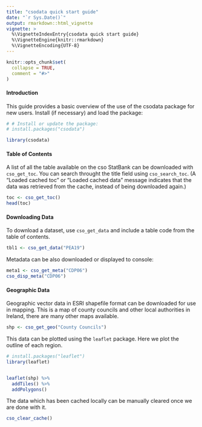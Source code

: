 ---
title: "csodata quick start guide"
date: "`r Sys.Date()`"
output: rmarkdown::html_vignette
vignette: >
  %\VignetteIndexEntry{csodata quick start guide}
  %\VignetteEngine{knitr::rmarkdown}
  %\VignetteEncoding{UTF-8}
---

```{r, include = FALSE}
knitr::opts_chunk$set(
  collapse = TRUE,
  comment = "#>"
)
```

#### Introduction

This guide provides a basic overview of the use of the csodata package for new users. Install (if necessary) and load the package:

```{r setup}
# # Install or update the package:
# install.packages("csodata")

library(csodata)
```

#### Table of Contents

A list of all the table available on the cso StatBank can be downloaded with `cso_get_toc`. You can search throught the title field using `cso_search_toc`. (A "Loaded cached toc" or "Loaded cached data" message indicates that the data was retrieved from the cache, instead of being downloaded again.)

```{r}
toc <- cso_get_toc()
head(toc)
```

#### Downloading Data

To download a dataset, use `cso_get_data` and include a table code from the table of contents.

```{r}
tbl1 <- cso_get_data("PEA19")
```

Metadata can be also downloaded or displayed to console:

```{r, eval =  !is.null(tbl1)}
meta1 <- cso_get_meta("CDP06")
cso_disp_meta("CDP06")
```

#### Geographic Data

Geographic vector data in ESRI shapefile format can be downloaded for use in mapping. This is a map of county councils and other local authorities in Ireland, there are many other maps available.

```{r}
shp <- cso_get_geo("County Councils")

```

This data can be plotted using the `leaflet` package. Here we plot the outline of each region.

```{r, fig.width = 5, fig.height=6, eval= !is.null(shp)}

# install.packages("leaflet")
library(leaflet)


leaflet(shp) %>% 
  addTiles() %>% 
  addPolygons()

```

The data which has been cached locally can be manually cleared once we are done with it.

```{r}
cso_clear_cache()
```
